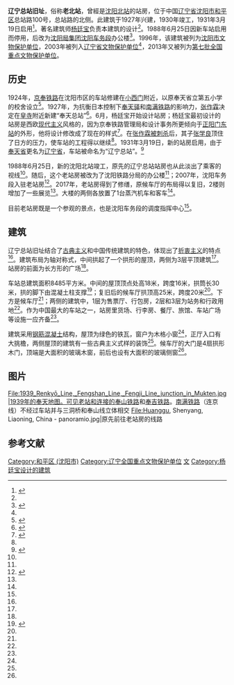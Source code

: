 {{文物保护单位
| 级别 = 全国
| 名称 = 辽宁总站旧址
| 图片 = [[File:Liaoning_Station_before_1949.jpeg|250px]]
| 说明 = 
| 所在 = [[辽宁省|辽宁省]][[沈阳市|沈阳市]][[和平区_(沈阳市)|和平区]]
| 分类 = 近现代重要史迹及代表性建筑
| 时代 = 1930年
| 编号 = 7-1671-5-064
| 登录 = 2013年5月3日
| 坐标 = {{coord|41.808522|N|123.420457|E|region:CN_type:landmark|display=inline}}
}}
{{京奉铁路侧边栏}}
'''辽宁总站旧址'''，俗称'''老北站'''，曾經是[[沈阳北站|沈阳北站]]的站房，位于中国[[辽宁省|辽宁省]][[沈阳市|沈阳市]][[和平区_(沈阳市)|和平区]]总站路100号，总站路的北侧。此建筑于1927年兴建，1930年竣工，1931年3月19日启用<ref name=":0">{{Cite web|title=建筑大师杨廷宝与总站大楼|url=http://www.chinanews.com/cul/2011/06-01/3081318.shtml|accessdate=2019-06-08|author=|date=2011-06-01|format=|publisher=[[中新网|中新网]]|language=}}</ref>。著名建筑师[[杨廷宝|杨廷宝]]负责本建筑的设计<ref name=":0" />。1988年6月25日因新车站启用而停用，后改为[[中国铁路沈阳局集团有限公司|沈阳局集团]][[沈阳车务段|沈阳车务段]]办公楼<ref>{{cite news|url=http://www.ln.chinanews.com/news/2017/1009/87879.html|title=沈阳铁路局启动两条“工业旅游”线路|publisher=[[辽沈晚报|辽沈晚报]]|date=2017-10-09|accessdate=2019-06-12}}</ref>。1996年，该建筑被列为[[沈阳市文物保护单位|沈阳市文物保护单位]]，2003年被列入[[辽宁省文物保护单位|辽宁省文物保护单位]]<ref name=":0" />，2013年又被列为[[第七批全国重点文物保护单位|第七批全国重点文物保护单位]]。

== 历史 ==
1924年，[[京奉铁路|京奉铁路]]在沈阳市区的车站修建在[[外攘门|小西门]]附近，以原奉天省立第五小学的校舍设立<ref name=":10">{{Cite web|title=从辽代移民到京奉铁路:沈阳历经怎样的沧桑变迁?_网易新闻|url=http://news.163.com/18/0209/10/DA6Q85PO000187UE.html|accessdate=2019-04-12|author=|date=2018-02-09 10:21:14|work=北京晚报|publisher=网易新闻|dead-url=yes|archive-url=https://web.archive.org/web/20190412225345/http://news.163.com/18/0209/10/DA6Q85PO000187UE.html|archive-date=2019-04-12}}</ref>。1927年，为抗衡日本控制下[[沈阳站|奉天驿]]和[[南满铁路|南满铁路]]的影响力，[[张作霖|张作霖]]决定在[[实胜寺|皇寺]]附近新建“奉天总站”<ref name=":2">{{Cite web|title=民国16年(1927年)|url=http://www.lnsdfz.gov.cn/lndsj/lnggkfssndsj/201111/t20111128_758315.html|accessdate=2019-07-13|author=|date=2011-11-28|format=|work=辽宁省志大事记|publisher=辽宁省档案馆|language=}}</ref>。6月，杨廷宝开始设计站房；杨廷宝最初设计的站房是西欧[[现代主义建筑|现代主义]]风格的，因为京奉铁路管理局和设计事务所更倾向于[[正陽門東站|正阳门东站]]的外形，他将设计修改成了现在的样式<ref name=":3">{{Cite book|chapter=先哲人去业永垂 洒下辉煌映沈城|url=https://books.google.com/books?id=HSiUv2dIiQAC&pg=PA331&lpg=PA331&dq=%E5%A5%89%E5%A4%A9%E6%80%BB%E7%AB%99&source=bl&ots=zceTml6C3A&sig=ACfU3U3cJc2ix-1abJ5tVrpSEcx7QFVDAQ&hl=en&sa=X&ved=2ahUKEwii4I-lx7PjAhVJCc0KHcnLA88Q6AEwCXoECBEQAQ#v=onepage&q=%E5%A5%89%E5%A4%A9%E6%80%BB%E7%AB%99&f=false|publisher=[[清华大学出版社|清华大学出版社]]有限公司|date=1999|isbn=9787302081951|language=zh|title=中国近代建筑研究与保护|last=|first=|year=|location=|pages=329-331}}</ref>。在[[皇姑屯事件|张作霖被刺杀]]后，其子[[张学良|张学良]]顶住了日方的压力，使车站的工程得以继续<ref name=":2" />。1931年3月19日，新的站房启用，由于[[奉天省|奉天省]]更名为[[遼寧省_(中華民國)|辽宁省]]，车站被命名为“辽宁总站”。<ref name=":1">{{Cite web|title=古城遗珍之辽宁总站，被铭记的沈阳铁路传奇|url=https://m.sohu.com/n/505773161/?wscrid=95360_4|accessdate=2019-06-08|author=[[沈阳铁路局|沈阳铁路局]]|date=2018-08-07|format=|publisher=|language=}}</ref>

1988年6月25日，新的沈阳北站竣工，原先的辽宁总站站房也从此淡出了乘客的视线<ref name=":2" />。随后，这个老站房被改为了沈阳铁路分局的办公楼<ref name=":3" />；2007年，沈阳车务段入驻老站房<ref name=":4">{{Cite web|title=“沈阳老北站”:见证新中国70年铁路发展 历程的经典建筑|url=http://ln.sina.cn/news/2019-09-17/detail-iicezueu6403961.d.html?cre=tianyi&mod=wlocal&loc=1&r=0&rfunc=0&tj=none&tr=12|accessdate=2020-07-18|author=|date=2019-09-17|format=|publisher=[[新浪|新浪]]|language=}}</ref>。2017年，老站房得到了修缮，原候车厅的布局得以复旧，2楼则增加了一些展览<ref name=":4" />。大楼的两侧各放置了1台蒸汽机车和客车<ref name=":4" />。

目前老站房既是一个参观的景点，也是沈阳车务段的调度指挥中心<ref name=":4" />。

== 建筑 ==
辽宁总站旧址结合了[[古典主義建築|古典主义]]和中国传统建筑的特色，体现出了[[折衷主義|折衷主义]]的特点<ref name=":3" />。建筑布局为轴对称式，中间拱起了一个拱形的屋顶，两侧为3层平顶建筑<ref name=":0" />。站房的前面为长方形的广场<ref name="sysz" />。

车站总建筑面积8485平方米。中间的屋顶顶点处高18米，跨度16米，拱筒长30米，拱的脚下由混凝土柱支撑<ref name="sysz">{{cite book|author=慕绥新等|authorlink=|coauthors=|title=《沈阳市志》|publisher=沈阳出版社|location=辽宁沈阳|isbn=7-54411-283-7|date=1998年4月}}</ref>；复旧后的候车厅拱顶高25米，跨度20米<ref name=":4" />。下方是候车厅<ref name=":1" />；两侧的建筑中，1层为售票厅、行包房，2层和3层为站务和行政用地<ref name=":2" />。作为中国最大的车站之一，站房里货场、行李房、餐厅、旅馆、车站广场等设施一应齐备<ref name=":0" />。

建筑采用[[钢筋混凝土|钢筋混凝土]]结构，屋顶为绿色的铁瓦，窗户为木格小窗<ref name=":0" />，正厅入口有大挑檐，两侧屋顶的建筑有一些古典主义式样的装饰<ref name=":3" />。候车厅的大门是4扇拱形木门，顶端是大面积的玻璃木窗，前后也设有大面积的玻璃侧窗<ref name=":0" />。

== 图片 ==
<gallery>
File:1939_Renkyō_Line,_Fengshan_Line,_Fengji_Line_junction_in_Mukten.jpg|1939年的奉天地图。可见老站和连接的[[奉山铁路|奉山铁路]]和[[奉吉铁路|奉吉铁路]]。[[南满铁路|南满铁路]]（连京线）不经过车站并与三洞桥和奉山线立体相交
File:Huanggu, Shenyang, Liaoning, China - panoramio.jpg|原先前往老站房的线路
</gallery>

==参考文献==
{{reflist}}

{{辽宁全国重点文物保护单位}}
{{沈阳近代历史文化专题}}
{{中国20世纪建筑遗产}}

{{DEFAULTSORT:Liaoning Main Station}}
[[Category:和平区_(沈阳市)|Category:和平区 (沈阳市)]]
[[Category:辽宁全国重点文物保护单位|Category:辽宁全国重点文物保护单位]]
[[Category:京奉铁路|文]]
[[Category:杨廷宝设计的建筑|Category:杨廷宝设计的建筑]]